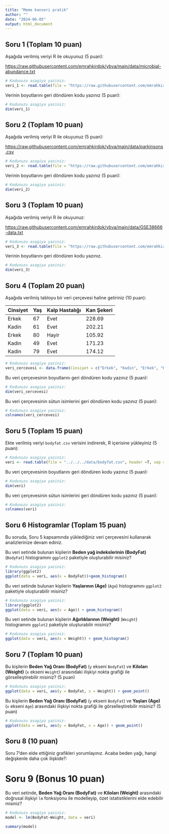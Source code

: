 ```yaml
---
title: "Meme kanseri pratik"
author: ""
date: "2024-06-05"
output: html_document
---
```


## Soru 1 (Toplam 10 puan)

Aşağıda verilmiş veriyi R ile okuyunuz (5 puan):

[https://raw.githubusercontent.com/emrahkirdok/ybva/main/data/microbial-abundance.txt](https://raw.githubusercontent.com/emrahkirdok/ybva/main/data/microbial-abundance.txt)

```r
# Kodunuzu asagiya yaziniz:
veri_1 <- read.table(file = "https://raw.githubusercontent.com/emrahkirdok/ybva/main/data/microbial-abundance.txt", header = TRUE, sep = "\t")
```

Verinin boyutlarını geri döndüren kodu yazınız (5 puan):

```r
# Kodunuzu asagiya yaziniz:
dim(veri_1)
```

## Soru 2 (Toplam 10 puan)

Aşağıda verilmiş veriyi R ile okuyunuz (5 puan):

[https://raw.githubusercontent.com/emrahkirdok/ybva/main/data/parkinsons.csv](https://raw.githubusercontent.com/emrahkirdok/ybva/main/data/parkinsons.csv)

```r
# Kodunuzu asagiya yaziniz:
veri_2 <- read.table(file = "https://raw.githubusercontent.com/emrahkirdok/ybva/main/data/parkinsons.csv", header = TRUE, sep = ",")
```

Verinin boyutlarını geri döndüren kodu yazınız (5 puan):

```r
# Kodunuzu asagiya yaziniz:
dim(veri_2)
```

## Soru 3 (Toplam 10 puan)

Aşağıda verilmiş veriyi R ile okuyunuz:

[https://raw.githubusercontent.com/emrahkirdok/ybva/main/data/GSE38666-data.txt](https://raw.githubusercontent.com/emrahkirdok/ybva/main/data/GSE38666-data.txt)

```r
# Kodunuzu asagiya yaziniz:
veri_3 <- read.table(file = "https://raw.githubusercontent.com/emrahkirdok/ybva/main/data/GSE38666-data.txt", header = TRUE, sep = "\t")
```

Verinin boyutlarını geri döndüren kodu yazınız.

```r
# Kodunuzu asagiya yaziniz:
dim(veri_3)
```

## Soru 4 (Toplam 20 puan)

Aşağıda verilmiş tabloyu bir veri çerçevesi haline getiriniz (10 puan):

| Cinsiyet    | Yaş   | Kalp Hastalığı | Kan Şekeri |
|-------------|-------|----------------|------------|
| Erkek       |  67   | Evet           | 228.69     |
| Kadin       |  61   | Evet           | 202.21     |
| Erkek       |  80   | Hayir          | 105.92     |
| Kadin       |  49   | Evet           | 171.23     |
| Kadin       |  79   | Evet           | 174.12     |

```r
# Kodunuzu asagiya yaziniz:
veri_cercevesi <- data.frame(Cinsiyet = c("Erkek", "Kadin", "Erkek", "Kadin", "Kadin"), Yas = c(67, 61, 80, 49, 79), Kalp_Hastaligi = c("Evet", "Evet", "Hayir", "Evet", "Evet"), Kan_Sekeri = c(228.69, 202.21, 105.92, 171.23, 174.12))
```

Bu veri çerçevesinin boyutlarını geri döndüren kodu yazınız (5 puan):

```r
# Kodunuzu asagiya yaziniz:
dim(veri_cercevesi)
```

Bu veri çerçevesinin sütun isimlerini geri döndüren kodu yazınız (5 puan):

```r
# Kodunuzu asagiya yaziniz:
colnames(veri_cercevesi)
```

## Soru 5 (Toplam 15 puan)

Ekte verilmiş veriyi `bodyfat.csv` verisini indirerek, R içerisine yükleyiniz (5 puan):

```r
# Kodunuzu asagiya yaziniz:
veri <- read.table(file = "../../../data/bodyfat.csv", header =T, sep = ",")
```

Bu veri çerçevesinin boyutlarını geri döndüren kodu yazınız (5 puan):

```r
# Kodunuzu asagiya yaziniz:
dim(veri)
```

Bu veri çerçevesinin sütun isimlerini geri döndüren kodu yazınız (5 puan):

```r
# Kodunuzu asagiya yaziniz:
colnames(veri)
```

## Soru 6 Histogramlar (Toplam 15 puan)

Bu soruda, Soru 5 kapsamında yüklediğiniz veri çerçevesini kullanarak analizlerinize devam ediniz.

Bu veri setinde bulunan kişilerin **Beden yağ indekslerinin (BodyFat)** (`BodyFat`) histogramını `ggplot2` paketiyle oluşturabilir misiniz?

```r
# Kodunuzu asagiya yaziniz:
library(ggplot2)
ggplot(data = veri, aes(x = BodyFat))+geom_histogram()
```

Bu veri setinde bulunan kişilerin **Yaşlarının (Age)** (`Age`) histogramını `ggplot2` paketiyle oluşturabilir misiniz?

```r
# Kodunuzu asagiya yaziniz:
library(ggplot2)
ggplot(data = veri, aes(x = Age)) + geom_histogram()
```

Bu veri setinde bulunan kişilerin **Ağırlıklarının (Weight)** (`Weight`) histogramını `ggplot2` paketiyle oluşturabilir misiniz?

```r
# Kodunuzu asagiya yaziniz:
ggplot(data = veri, aes(x = Weight)) + geom_histogram()
```

## Soru 7 (Toplam 10 puan)

Bu kişilerin **Beden Yağ Oranı (BodyFat)**  (`y` ekseni `BodyFat`) ve **Kiloları (Weight)** (`x` ekseni `Weight`) arasındaki ilişkiyi nokta grafiği ile görselleştirebilir misiniz? (5 puan)

```r
# Kodunuzu asagiya yaziniz:
ggplot(data = veri, aes(y = BodyFat, x = Weight)) + geom_point()
```

Bu kişilerin **Beden Yağ Oranı (BodyFat)**  (`y` ekseni  `BodyFat`) ve **Yaşları (Age)** (`x` ekseni `Age`) arasındaki ilişkiyi nokta grafiği ile görselleştirebilir misiniz? (5 puan)

```r
# Kodunuzu asagiya yaziniz:
ggplot(data = veri, aes(y = BodyFat, x = Age)) + geom_point()
```

## Soru 8 (10 puan)

Soru 7'den elde ettiğiniz grafikleri yorumlayınız. Acaba beden yağı, hangi değişkenle daha çok ilişkide?:

>
>
>
>
>
>


# Soru 9 (Bonus 10 puan)

Bu veri setinde, **Beden Yağ Oranı (BodyFat)**  ve **Kiloları (Weight)** arasındaki doğrusal ilişkiyi `lm` fonksiyonu ile modelleyip, özet istatistiklerini elde edebilir misiniz?

```r
# Kodunuzu asagiya yaziniz:
model <- lm(BodyFat~Weight, data = veri)

summary(model)
```